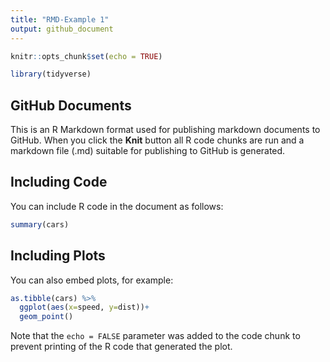 ```yaml
---
title: "RMD-Example 1"
output: github_document
---
```


```r
knitr::opts_chunk$set(echo = TRUE)
```

```r
library(tidyverse)
```

## GitHub Documents

This is an R Markdown format used for publishing markdown documents to GitHub. When you click the **Knit** button all R code chunks are run and a markdown file (.md) suitable for publishing to GitHub is generated.

## Including Code

You can include R code in the document as follows:

```r
summary(cars)
```

## Including Plots

You can also embed plots, for example:

```r
as.tibble(cars) %>% 
  ggplot(aes(x=speed, y=dist))+
  geom_point()

```

Note that the `echo = FALSE` parameter was added to the code chunk to prevent printing of the R code that generated the plot.
